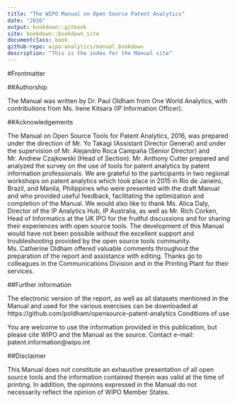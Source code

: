 ```yaml
--- 
title: "The WIPO Manual on Open Source Patent Analytics"
date: "2016"
output: bookdown::gitbook
site: bookdown::bookdown_site
documentclass: book
github-repo: wipo-analytics/manual_bookdown
description: "This is the index for the Manual site"
---
```

#Frontmatter

##Authorship

The Manual was written by Dr. Paul Oldham from One World Analytics, with contributions from Ms. Irene Kitsara (IP Information Officer).

##Acknowledgements 

The Manual on Open Source Tools for Patent Analytics, 2016, was prepared under the direction of Mr. Yo Takagi (Assistant Director General) and under the supervision of Mr. Alejandro Roca Campaña (Senior Director) and Mr. Andrew Czajkowski (Head of Section). Mr. Anthony Cutter prepared and analyzed the survey on the use of tools for patent analytics by patent information professionals. We are grateful to the participants in two regional workshops on patent analytics which took place in 2015 in Rio de Janeiro, Brazil, and Manila, Philippines who were presented with the draft Manual and who provided useful feedback, facilitating the optimization and completion of the Manual. We would also like to thank Ms. Alica Daly, Director of the IP Analytics Hub, IP Australia, as well as Mr. Rich Corken, Head of Informatics at the UK IPO for the fruitful discussions and for sharing their experiences with open source tools. The development of this Manual would have not been possible without the excellent support and troubleshooting provided by the open source tools community.  Ms. Catherine Oldham offered valuable comments throughout the preparation of the report and assistance with editing.  Thanks go to colleagues in the Communications Division and in the Printing Plant for their services. 

##Further information

The electronic version of the report, as well as all datasets mentioned in the Manual and used for the various exercises can be downloaded at https://github.com/poldham/opensource-patent-analytics 
Conditions of use

You are welcome to use the information provided in this publication, but please cite WIPO and the Manual as the source. Contact e-mail: patent.information@wipo.int 

##Disclaimer

This Manual does not constitute an exhaustive presentation of all open source tools and the information contained therein was valid at the time of printing.  In addition, the opinions expressed in the Manual do not necessarily reflect the opinion of WIPO Member States.




